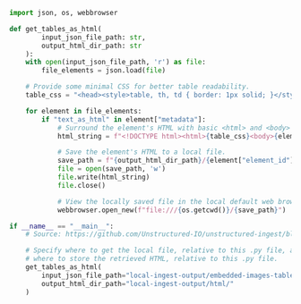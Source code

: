 ```python Python
import json, os, webbrowser

def get_tables_as_html(
        input_json_file_path: str,
        output_html_dir_path: str
    ):
    with open(input_json_file_path, 'r') as file:
        file_elements = json.load(file)

    # Provide some minimal CSS for better table readability.
    table_css = "<head><style>table, th, td { border: 1px solid; }</style></head>"

    for element in file_elements:
        if "text_as_html" in element["metadata"]:
            # Surround the element's HTML with basic <html> and <body> tags, and add the minimal CSS.
            html_string = f"<!DOCTYPE html><html>{table_css}<body>{element["metadata"]["text_as_html"]}</body></html>"

            # Save the element's HTML to a local file.
            save_path = f"{output_html_dir_path}/{element["element_id"]}.html"
            file = open(save_path, 'w')
            file.write(html_string)
            file.close()

            # View the locally saved file in the local default web browser.
            webbrowser.open_new(f"file:///{os.getcwd()}/{save_path}")

if __name__ == "__main__":
    # Source: https://github.com/Unstructured-IO/unstructured-ingest/blob/main/example-docs/pdf/embedded-images-tables.pdf

    # Specify where to get the local file, relative to this .py file, and
    # where to store the retrieved HTML, relative to this .py file.
    get_tables_as_html(
        input_json_file_path="local-ingest-output/embedded-images-tables.json",
        output_html_dir_path="local-ingest-output/html/"
    )
```